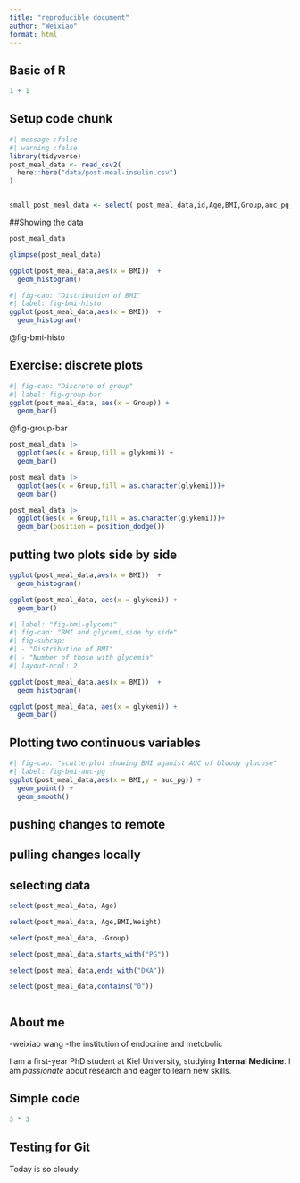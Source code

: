 ```yaml
---
title: "reproducible document"
author: "Weixiao"
format: html
---
```


## Basic of R

```r
1 + 1
```

## Setup code chunk



```r
#| message :false
#| warning :false
library(tidyverse)
post_meal_data <- read_csv2(
  here::here("data/post-meal-insulin.csv")
)


small_post_meal_data <- select( post_meal_data,id,Age,BMI,Group,auc_pg,auc_ins,glykemi)
```


##Showing the data

```r
post_meal_data

```


```r
glimpse(post_meal_data)
```


```r
ggplot(post_meal_data,aes(x = BMI))  +
  geom_histogram()

```


```r
#| fig-cap: "Distribution of BMI"
#| label: fig-bmi-histo
ggplot(post_meal_data,aes(x = BMI))  +
  geom_histogram()
```

@fig-bmi-histo


## Exercise: discrete plots

```r
#| fig-cap: "Discrete of group"
#| label: fig-group-bar
ggplot(post_meal_data, aes(x = Group)) +
  geom_bar()

```

@fig-group-bar


```r
post_meal_data |> 
  ggplot(aes(x = Group,fill = glykemi)) + 
  geom_bar()
```



```r
post_meal_data |> 
  ggplot(aes(x = Group,fill = as.character(glykemi)))+ 
  geom_bar()
```


```r
post_meal_data |> 
  ggplot(aes(x = Group,fill = as.character(glykemi)))+ 
  geom_bar(position = position_dodge())
```
## putting two plots side by side

```r
ggplot(post_meal_data,aes(x = BMI))  +
  geom_histogram()

```

```r
ggplot(post_meal_data, aes(x = glykemi)) +
  geom_bar()
```


```r
#| label: "fig-bmi-glycemi"
#| fig-cap: "BMI and glycemi,side by side"
#| fig-subcap: 
#| - "Distribution of BMI"
#| - "Number of those with glycemia"
#| layout-ncol: 2

ggplot(post_meal_data,aes(x = BMI))  +
  geom_histogram()

ggplot(post_meal_data, aes(x = glykemi)) +
  geom_bar()
```


## Plotting two continuous variables

```r
#| fig-cap: "scatterplot showing BMI aganist AUC of bloody glucose"
#| label: fig-bmi-auc-pg
ggplot(post_meal_data,aes(x = BMI,y = auc_pg)) +
  geom_point() +
  geom_smooth()

```

## pushing changes to remote

## pulling changes locally



## selecting data

```r
select(post_meal_data, Age)

select(post_meal_data, Age,BMI,Weight)

select(post_meal_data, -Group)

select(post_meal_data,starts_with("PG"))

select(post_meal_data,ends_with("DXA"))

select(post_meal_data,contains("0"))



```



## About me

-weixiao wang
-the institution of endocrine and metobolic 

I am a first-year PhD student at Kiel University, studying **Internal Medicine**. I am *passionate* about research and eager to learn new skills.

## Simple code
```r
3 * 3
```


## Testing for Git
Today is so cloudy.
